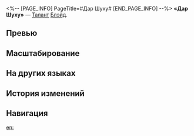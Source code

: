 <%-- [PAGE_INFO]
PageTitle=#Дар Шуху#
[END_PAGE_INFO] --%>
{{Навык Инфобокс
|Название         = Дар Шуху
|Изображение      = Навык Дар Шуху.png
|Персонаж         = Блэйд
|Тип              = Талант
|Тэг              = Групповая атака
|УронСтойк        = 10
|ЭнергияГен       = 10
|Энергия          = 
|Длительность     = 
|Описание         = Каждый раз, когда Блэйд получает урон или расходует НР, он получает 1 ур. заряда до макс. 5 раз. За каждую атаку можно получить только 1 ур. заряда.<br />При достижении макс. уровня заряда немедленно выполняет {{Доп эффект|бонус-атаку}}, которая наносит всем противникам ветряной урон, равный {{Цвет|Выделенный|22%—48,4%}} от силы атаки Блэйда плюс {{Цвет|Выделенный|55%—121%}} от его макс. НР, затем восстанавливает 25% от макс. НР Блэйда. Выполнение бонус-атаки расходует все имеющиеся у персонажа уровни заряда.
|Свойство1        = 
|Масштабирование1 = 
}}
'''«Дар Шуху»''' — [[Талант]] [[Блэйд]].

==Превью==
{{Превью
|Файл = Дар Шуху Превью
}}

==Масштабирование==
{{Масштабирование навыка
|22%;24.2%;26.4%;28.6%;30.8%;33%;35.75%;38.5%;41.25%;44%;46.2%;48.4%;50.6%;52.8%;55%
|55%;60.5%;66%;71.5%;77%;82.5%;89.38%;96.25%;103.13%;110%;115.5%;121%;126.5%;132%;137.5%
}}

==На других языках==
{{На других языках
|en   = Shuhu's Gift
|zhs  = 倏忽恩赐
|zht  = 倏忽恩賜
|ja   = {{Rubi|倏忽|しゅっこつ}}の{{Rubi|恩賜|おんし}}
|ko   = 찰나의 선물
|es   = Regalo de Shuhu
|fr   = Don de Shuhu
|ru   = Дар Шуху
|th   = Shuhu's Gift
|vi   = Quà Tặng Của Shuhu
|de   = Shuhus Geschenk
|id   = Shuhu's Gift
|pt   = Presente de Shuhu
}}

==История изменений==
{{История изменений|3.5}}

==Навигация==
{{Навык Навбокс|Блэйд}}

[[en:]]